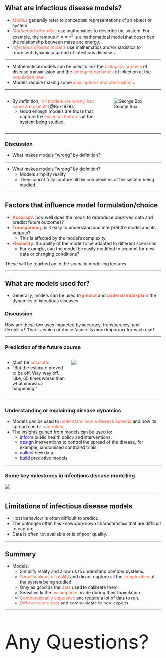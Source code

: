 ## What are infectious disease models?

-   [*Models*]{style="color:tomato;"} generally refer to conceptual representations of an object or system.
-   [*Mathematical models*]{style="color:tomato;"} use mathematics to describe the system. For example, the famous $E = mc^2$ is a mathematical model that describes the relationship between mass and energy.
-   [*Infectious disease models*]{style="color:tomato;"} use mathematics and/or statistics to represent dynamics/spread of infectious diseases.

------------------------------------------------------------------------

-   Mathematical models can be used to link the [biological process]{style="color:tomato"} of disease transmission and the [emergent dynamics]{style="color:tomato"} of infection at the [population level]{style="color:tomato"}.
-   Models require making some [assumptions and abstractions]{style="color:tomato"}.

------------------------------------------------------------------------

::::: columns
::: {.column width="60%"}
-   By definition, ["all models are wrong, but some are useful"]{style="color:tomato"} [@Box1979].
    -   Good enough models are those that capture the [essential features]{style="color:tomato"} of the system being studied.
:::

::: {.column width="40%"}
![George Box](images/GeorgeEPBox.jpeg)
:::
:::::

------------------------------------------------------------------------

::: {.callout-caution collapse="true" icon="false"}
### Discussion

-   What makes models "wrong" by definition?:
:::

------------------------------------------------------------------------

-   What makes models "wrong" by definition?:
    -   Models simplify reality
    -   They cannot fully capture all the complexities of the system being studied.

------------------------------------------------------------------------

## Factors that influence model formulation/choice

-   [Accuracy]{style="color:tomato; font-weight:bold;"}: how well does the model to reproduce observed data and predict future outcomes?
-   [Transparency]{style="color:tomato; font-weight:bold;"}: is it easy to understand and interpret the model and its outputs?
    -   This is affected by the model's complexity
-   [Flexibility]{style="color:tomato; font-weight:bold;"}: the ability of the model to be adapted to different scenarios.
    -   For example, can the model be easily modified to account for new data or changing conditions?

::: notes
These will be touched on in the scenario modelling lectures.
:::

------------------------------------------------------------------------

## What are models used for?

-   Generally, models can be used to [predict]{style="color:tomato; font-weight:bold;"} and [understand/explain]{style="color:tomato; font-weight:bold;"} the dynamics of infectious diseases.

::: {.callout-important icon="false"}
### Discussion

How are these two uses impacted by accuracy, transparency, and flexibility? That is, which of these factors is more important for each use?
:::

------------------------------------------------------------------------

### Prediction of the future course

::::: columns
::: {.column width="40%"}
-   Must be [accurate]{style="color:tomato;"}.
-   "But the estimate proved to be off. Way, way off. Like, 65 times worse than what ended up happening."
:::

::: {.column width="60%"}
![](images/wrong_ebola_deaths_estimate.png){fig-cap="[CDC’s top modeler courts controversy with disease estimate](https://apnews.com/domestic-news-domestic-news-fbb4fc8921d54201a1c5ca91e5b601f5)"}
:::
:::::

------------------------------------------------------------------------

### Understanding or explaining disease dynamics

-   Models can be used to [understand how a disease spreads]{style="color:tomato"} and how its spread can be [controlled]{style="color:tomato"}.
-   The insights gained from models can be used to:
    -   [inform]{style="color:blue"} public health policy and interventions.
    -   [design]{style="color:blue"} interventions to control the spread of the disease, for example, randomised controlled trials.
    -   [collect]{style="color:blue"} new data.
    -   [build]{style="color:blue"} predictive models.

------------------------------------------------------------------------

### Some key milestones in infectious disease modelling

![](images/model_milestones.png){fig-cap="Milestones in mathematical modeling and modeling to inform public policy. Source: [Lesslar et al., 2016](10.1093/aje/kww021)"}

------------------------------------------------------------------------

## Limitations of infectious disease models

-   Host behaviour is often difficult to predict.
-   The pathogen often has known/unknown characteristics that are difficult to capture.
-   Data is often not available or is of poor quality.

------------------------------------------------------------------------

## Summary

-   Models:
    -   Simplify reality and allow us to understand complex systems.\
    -   [Simplifications of reality]{style="color:tomato"} and do not capture all the [complexities]{style="color:tomato"} of the system being studied.
    -   Only as good as the [data]{style="color:tomato"} used to calibrate them.
    -   Sensitive to the [assumptions]{style="color:tomato"} made during their formulation.
    -   [Computationally expensive]{style="color:tomato"} and require a lot of data to run.
    -   [Difficult to interpret]{style="color:tomato"} and communicate to non-experts.

------------------------------------------------------------------------

::: {.fragment style="font-size: 450%"}
Any Questions?
:::
